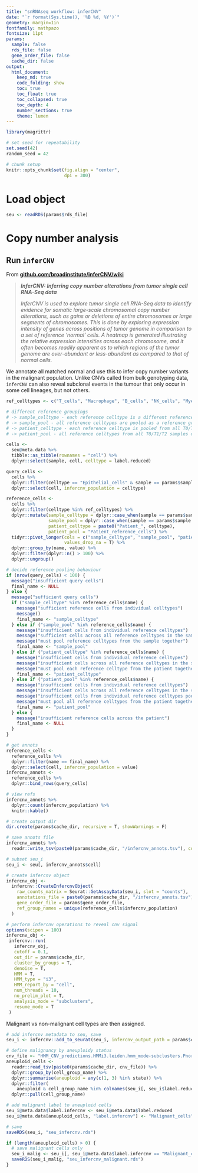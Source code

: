 ```yaml
---
title: "snRNAseq workflow: inferCNV"
date: "`r format(Sys.time(), '%B %d, %Y')`"
geometry: margin=1in
fontfamily: mathpazo
fontsize: 11pt
params:
  sample: false
  rds_file: false
  gene_order_file: false
  cache_dir: false
output:
  html_document:
    keep_md: true
    code_folding: show
    toc: true
    toc_float: true
    toc_collapsed: true
    toc_depth: 4
    number_sections: true
    theme: lumen
---
```


```r
library(magrittr)

# set seed for repeatability
set.seed(42)
random_seed = 42

# chunk setup
knitr::opts_chunk$set(fig.align = "center",
                      dpi = 300)
```

# Load object

```r
seu <- readRDS(params$rds_file)
```

# Copy number analysis

## Run `inferCNV`

From [**github.com/broadinstitute/inferCNV/wiki**](https://github.com/broadinstitute/inferCNV/wiki)

>  ***InferCNV: Inferring copy number alterations from tumor single cell RNA-Seq data***
>
> *InferCNV is used to explore tumor single cell RNA-Seq data to identify evidence for somatic large-scale chromosomal copy number alterations, such as gains or deletions of entire chromosomes or large segments of chromosomes. This is done by exploring expression intensity of genes across positions of tumor genome in comparison to a set of reference 'normal' cells. A heatmap is generated illustrating the relative expression intensities across each chromosome, and it often becomes readily apparent as to which regions of the tumor genome are over-abundant or less-abundant as compared to that of normal cells.*

We annotate all matched normal and use this to infer copy number variants in the malignant population. Unlike CNVs called from bulk genotyping data, `inferCNV` can also reveal subclonal events in the tumour that only occur in some cell lineages, but not others. 

```r
ref_celltypes <- c("T_cells", "Macrophage", "B_cells", "NK_cells", "Myeloid_cells", "Stromal_cells")

# different reference groupings
# -> sample_celltype - each reference celltype is a different reference group
# -> sample_pool - all reference celltypes are pooled as a reference group
# -> patient_celltype - each reference celltype is pooled from all T0/T1/T2 samples of the patient
# -> patient_pool - all reference celltypes from all T0/T1/T2 samples of the patient are pooled 

cells <-
  seu@meta.data %>%
  tibble::as_tibble(rownames = "cell") %>%
  dplyr::select(sample, cell, celltype = label.reduced) 

query_cells <-
  cells %>%
  dplyr::filter(celltype == "Epithelial_cells" & sample == params$sample) %>%
  dplyr::select(cell, infercnv_population = celltype)

reference_cells <-
  cells %>%
  dplyr::filter(celltype %in% ref_celltypes) %>%
  dplyr::mutate(sample_celltype = dplyr::case_when(sample == params$sample ~ celltype, .default = NA),
                sample_pool = dplyr::case_when(sample == params$sample ~ "Sample_reference_cells", .default = NA),
                patient_celltype = paste0("Patient_", celltype),
                patient_pool = "Patient_reference_cells") %>%
  tidyr::pivot_longer(cols = c("sample_celltype", "sample_pool", "patient_celltype", "patient_pool"),
                      values_drop_na = T) %>%
  dplyr::group_by(name, value) %>%
  dplyr::filter(dplyr::n() > 100) %>%
  dplyr::ungroup() 

# decide reference pooling behaviour
if (nrow(query_cells) < 100) {
  message("insufficient query cells")
  final_name <- NULL
} else {
  message("sufficient query cells")
  if ("sample_celltype" %in% reference_cells$name) {
    message("sufficient reference cells from individual celltypes")
    message()
    final_name <- "sample_celltype" 
  } else if ("sample_pool" %in% reference_cells$name) {
    message("insufficient cells from individual reference celltypes")
    message("sufficient cells across all reference celltypes in the sample")
    message("must pool reference celltypes from the sample together")
    final_name <- "sample_pool"
  } else if ("patient_celltype" %in% reference_cells$name) {
    message("insufficient cells from individual reference celltypes")
    message("insufficient cells across all reference celltypes in the sample")
    message("must pool each reference celltype from the patient together")
    final_name <- "patient_celltype"
  } else if ("patient_pool" %in% reference_cells$name) {
    message("insufficient cells from individual reference celltypes")
    message("insufficient cells across all reference celltypes in the sample")
    message("insufficient cells from individual reference celltypes pooled across the patient")
    message("must pool all reference celltypes from the patient together")
    final_name <- "patient_pool"
  } else {
    message("insufficient reference cells across the patient")
    final_name <- NULL
  }
}
```

```r
# get annots
reference_cells <- 
  reference_cells %>% 
  dplyr::filter(name == final_name) %>%
  dplyr::select(cell, infercnv_population = value)
infercnv_annots <-
  reference_cells %>%
  dplyr::bind_rows(query_cells)

# view refs
infercnv_annots %>% 
  dplyr::count(infercnv_population) %>%
  knitr::kable()
```

```r
# create output dir
dir.create(params$cache_dir, recursive = T, showWarnings = F)

# save annots file
infercnv_annots %>%
  readr::write_tsv(paste0(params$cache_dir, "/infercnv_annots.tsv"), col_names = F)

# subset seu_i
seu_i <- seu[, infercnv_annots$cell]

# create infercnv object
infercnv_obj <- 
  infercnv::CreateInfercnvObject(
    raw_counts_matrix = Seurat::GetAssayData(seu_i, slot = "counts"),
    annotations_file = paste0(params$cache_dir, "/infercnv_annots.tsv"),
    gene_order_file = params$gene_order_file,
    ref_group_names = unique(reference_cells$infercnv_population)
  )

# perform infercnv operations to reveal cnv signal
options(scipen = 100)
infercnv_obj <- 
 infercnv::run(
   infercnv_obj,
   cutoff = 0.1,
   out_dir = params$cache_dir,
   cluster_by_groups = T,
   denoise = T,
   HMM = T, 
   HMM_type = "i3",
   HMM_report_by = "cell",
   num_threads = 10,
   no_prelim_plot = T,
   analysis_mode = "subclusters",
   resume_mode = T
 )
```

Malignant vs non-malignant cell types are then assigned.

```r
# add infercnv metadata to seu, save
seu_i <- infercnv::add_to_seurat(seu_i, infercnv_output_path = params$cache_dir)

# define malignancy by aneuploidy status
cnv_file <- "HMM_CNV_predictions.HMMi3.leiden.hmm_mode-subclusters.Pnorm_0.5.pred_cnv_regions.dat"
aneuploid_cells <-
  readr::read_tsv(paste0(params$cache_dir, cnv_file)) %>%
  dplyr::group_by(cell_group_name) %>%
  dplyr::summarise(aneuploid = any(c(1, 3) %in% state)) %>%
  dplyr::filter(
    aneuploid & cell_group_name %in% colnames(seu_i[, seu_i$label.reduced == "Epithelial_cells"])) %>%
  dplyr::pull(cell_group_name)

# add malignant label to aneuploid cells
seu_i@meta.data$label.infercnv <- seu_i@meta.data$label.reduced
seu_i@meta.data[aneuploid_cells, "label.infercnv"] <- "Malignant_cells"

# save
saveRDS(seu_i, "seu_infercnv.rds")

if (length(aneuploid_cells) > 0) {
  # save malignant cells only
  seu_i_malig <- seu_i[, seu_i@meta.data$label.infercnv == "Malignant_cells"]
  saveRDS(seu_i_malig, "seu_infercnv_malignant.rds")
}
```
